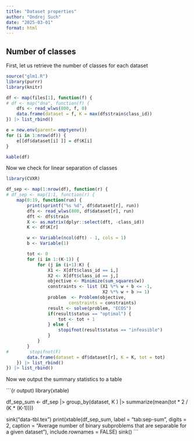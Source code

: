 ```yaml
---
title: "Dataset properties"
author: "Ondrej Such"
date: "2025-03-01"
format: html
---
```


## Number of classes


First, let us retrieve the number of classes for each dataset 
```r
source("glm1.R")
library(purrr)
library(knitr)

df <- map(files[1], function(f) {
# df <- map("dna", function(f) {
    dfs <- read_wlws(800, f, 0)  
    data.frame(dataset = f, K = max(dfs$train$class_id))
}) |> list_rbind()

e = new.env(parent= emptyenv())
for (i in 1:nrow(df)) {
    e[[df$dataset[i] ]] = df$K[i]
}

kable(df)
```

Now we check for linear separation of classes

```r
library(CVXR)

df_sep <- map(1:nrow(df), function(r) {
# df_sep <- map(1:1, function(r) {
    map(0:19, function(run) {
        print(sprintf("%s %d", df$dataset[r], run))
        dfs <- read_wlws(800, df$dataset[r], run)
        dft <- dfs$train
        X <- as.matrix(dplyr::select(dft, -class_id))
        K <- df$K[r]

        w <- Variable(ncol(dft) - 1, cols = 1)
        b <- Variable(1)

        tot <- 0 
        for (i in 1:(K-1)) {
            for (j in (i+1):K) {
                X1 <- X[dft$class_id == i,]
                X2 <- X[dft$class_id == j,]
                objective <- Minimize(sum_squares(w))
                constraints <- list (X1 %*% w + b <= -1,
                                     X2 %*% w + b >= 1)
                problem  <- Problem(objective, 
                        constraints = constraints)
                result <- solve(problem, "ECOS")
                if(result$status == "optimal") {
                    tot <- tot + 1
                } else {
                    stopifnot(result$status == "infeasible")
                }
            }
        }
#        stopifnot(F)
        data.frame(dataset = df$dataset[r], K = K, tot = tot)
    }) |> list_rbind()
}) |> list_rbind()
```

Now we output the summary statistics to a table

```{r output)
library(xtable)

df_sep_sum <- df_sep |> group_by(dataset, K ) |> summarize(mean(tot * 2 / (K * (K-1))))

sink("data-tbl.tex")
print(xtable(df_sep_sum, label = "tab:sep-sum", digits = 2,
    caption = "Average number of binary subproblems that are separable for a given dataset"), include.rownames = FALSE)
sink()
```

